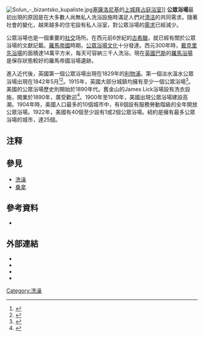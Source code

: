 {{Expand language|1=en|time=2022-05-31T06:12:21+00:00}}
[[File:Solun_-_bizantsko_kupaliste.jpg|thumb]][[塞薩洛尼基|塞薩洛尼基]]的[[上城拜占庭浴室|上城拜占庭浴室]]]]
{{not|海水浴场}}
'''公眾浴場'''最初出現的原因是在大多數人尚無私人洗浴設施時滿足人們对[[清洁|清洁]]的共同需求。{{notetag|「公眾」一詞並不是很準確，因為部分公眾浴場對使用者加以限制，僅有擁有會員資格，或特別性別、宗教的人才能使用。}}隨著社會的變化，越來越多的住宅設有私人浴室，對公眾浴場的[[需求|需求]]已經減少。

公眾浴場也是一個重要的[[社交|社交]]场所。在西元前6世紀的[[古希臘|古希臘]]，就已經有關於公眾浴場的文獻記載。[[羅馬帝國|羅馬帝國]]時期，[[古羅馬浴場|公眾浴場文化]]十分發達。西元300年時，[[戴克里先浴場|戴克里先浴場]]的面積達14萬平方米，每天可容納三千人洗浴。現在[[英國|英國]][[巴斯|巴斯]]的[[羅馬浴場_(巴斯)|羅馬浴場]]是保存狀態較好的羅馬帝國浴場遺跡。

進入近代後，英國第一個公眾浴場出現在1829年的[[利物浦|利物浦]]。第一個淡水溫水公眾浴場出現在1842年5月<ref name=ArthurAshpitel1851>{{citation | first = Arthur |last=Ashpitel | year = 1851 | title = Observations on baths and wash-houses | page=2–14 | oclc=501833155 |jstor=60239734}}</ref><ref>{{citation|title=Sanitas Sanitatum et Omnia Sanitas |first=Richard |last=Metcalfe |volume=1 |year=1877 |publisher=Co-operative printing company |url=https://archive.org/stream/sanitassanitatu00metcgoog#page/n24/mode/2up|page=3}}</ref>。1915年，英國大部分城鎮均擁有至少一個公眾浴場<ref name=BritishHealth>{{cite web |author=Sally Sheard* |url=http://shm.oxfordjournals.org/cgi/content/abstract/13/1/63 |title=Profit is a Dirty Word: The Development of Public Baths and Wash-houses in Britain 1847–1915 – SHEARD 13 (1): 63 – Social History of Medicine |publisher=Shm.oxfordjournals.org |date=2014-05-02 |access-date=2014-05-21 |archive-date=2008-12-12 |archive-url=https://web.archive.org/web/20081212210818/http://shm.oxfordjournals.org/cgi/content/abstract/13/1/63 }}</ref>。美國的公眾浴場歷史則開始於1890年代。舊金山的James Lick浴場設有洗衣設施，開業於1890年，廣受歡迎<ref>{{cite news |title=James Lick's Public Baths - A Building the City May Well Feel Proud Of |url=https://cdnc.ucr.edu/?a=d&d=SFC18901102.2.62&e=-------en--20--1--txt-txIN--------1 |access-date=27 January 2021 |publisher=San Francisco Call |date=2 November 1890 |archive-date=2021-08-28 |archive-url=https://web.archive.org/web/20210828235703/https://cdnc.ucr.edu/?a=d&d=SFC18901102.2.62&e=-------en--20--1--txt-txIN--------1 }}</ref>。1900年至1910年，美國出現公眾浴場建設高潮。1904年時，美國人口最多的10個城市中，有8個設有服務勞動階級的全年開放公眾浴場。1922年，美國有40個至少設有1或2個公眾浴場。紐約是擁有最多公眾浴場的城市，達25個。

==注释==
{{notefoot}}
==參見==
*[[洗澡|洗澡]]
*[[桑拿|桑拿]]

== 參考資料 ==
{{Reflist}}
*{{cite book |url= https://books.google.com/books?id=pT7tP4zFHdYC |title= Japan, a view from the bath |first= Scott |last= Clark |publisher= University of Hawaii Press |year= 1994 |isbn= 0-8248-1657-9 |access-date= 2021-02-25 |archive-date= 2022-05-17 |archive-url= https://web.archive.org/web/20220517010412/https://books.google.com/books?id=pT7tP4zFHdYC }}

==外部連結==
{{commons category|Baths}}
*{{cite web | url = http://www.billgladstone.ca/?p=6727 | title = Tales of Toronto's first Jewish shvitz | access-date = 2021-02-25 | archive-date = 2015-01-15 | archive-url = https://web.archive.org/web/20150115001502/http://www.billgladstone.ca/?p=6727 }}
*{{cite web | url = http://www.sentoguide.info | work = SentoGuide | title = A guide to public baths in Japan | access-date = 2022-06-03 | archive-date = 2018-02-24 | archive-url = https://web.archive.org/web/20180224073316/http://www.sentoguide.info/ }}
*{{cite web | url = http://kyotobaths.info | work = Kyoto Baths | title = Public bath houses in Kyoto | access-date = 2022-06-03 | archive-date = 2015-04-07 | archive-url = https://web.archive.org/web/20150407023909/http://kyotobaths.info/ }}
*{{cite web | url = http://www.funaokaonsen.info | work = Funaoka Onsen | title = The oldest public bath in Kyoto | access-date = 2022-06-03 | archive-date = 2016-03-03 | archive-url = https://web.archive.org/web/20160303233315/http://www.funaokaonsen.info/ }}

{{Nudity}}

[[Category:洗澡|Category:洗澡]]